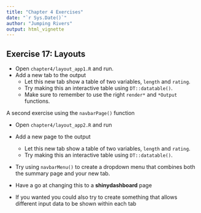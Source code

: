 ```yaml
---
title: "Chapter 4 Exercises"
date: "`r Sys.Date()`"
author: "Jumping Rivers"
output: html_vignette
---
```

<!--
%\VignetteEngine{knitr::rmarkdown}
%\VignetteIndexEntry{Chapter 4 Exercises}
-->

## Exercise 17: Layouts

  * Open `chapter4/layout_app1.R` and run.
  * Add a new tab to the output
    * Let this new tab show a table of two variables, `length` and `rating`.
    * Try making this an interactive table using `DT::datatable()`.
    * Make sure to remember to use the right `render*` and `*Output` functions.

A second exercise using the `navbarPage()` function

  * Open `chapter4/layout_app2.R` and run
  * Add a new page to the output
    * Let this new tab show a table of two variables, `length` and `rating`.
    * Try making this an interactive table using `DT::datatable()`.
  * Try using `navbarMenu()` to create a dropdown menu that combines both the summary page and your new tab.
  * Have a go at changing this to a **shinydashboard** page
  
  
  * If you wanted you could also try to create something that allows different input data to be shown within each tab